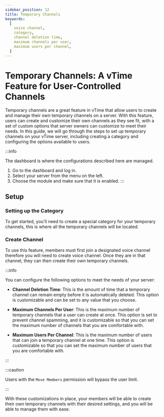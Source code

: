 ```yaml
---
sidebar_position: 12
title: Temporary Channels
keywords:
  [
    voice channel,
    category,
    channel deletion time,
    maximum channels per user,
    maximum users per channel,
  ]
---
```


# Temporary Channels: A vTime Feature for User-Controlled Channels

Temporary channels are a great feature in vTime that allow users to create and manage their own temporary channels on a server. With this feature, users can create and customize their own channels as they see fit, with a set of custom options that server owners can customize to meet their needs. In this guide, we will go through the steps to set up temporary channels on your vTime server, including creating a category and configuring the options available to users.

:::info

The dashboard is where the configurations described here are managed.

1. Go to the dashboard and log in.
2. Select your server from the menu on the left.
3. Choose the module and make sure that it is enabled.
   :::

## Setup

### Setting up the Category

To get started, you'll need to create a special category for your temporary channels, this is where all the temporary channels will be located.

### Create Channel

To use this feature, members must first join a designated voice channel therefore you will need to create voice channel. Once they are in that channel, they can then create their own temporary channels.

:::info

You can configure the following options to meet the needs of your server:

- **Channel Deletion Time**: This is the amount of time that a temporary channel can remain empty before it is automatically deleted. This option is customizable and can be set to any value that you choose.

- **Maximum Channels Per User**: This is the maximum number of temporary channels that a user can create at once. This option is set to prevent channel spamming, and it is customizable so that you can set the maximum number of channels that you are comfortable with.

- **Maximum Users Per Channel**: This is the maximum number of users that can join a temporary channel at one time. This option is customizable so that you can set the maximum number of users that you are comfortable with.

:::

:::caution

Users with the `Move Members` permission will bypass the user limit.

:::

With these customizations in place, your members will be able to create their own temporary channels with their desired settings, and you will be able to manage them with ease.

